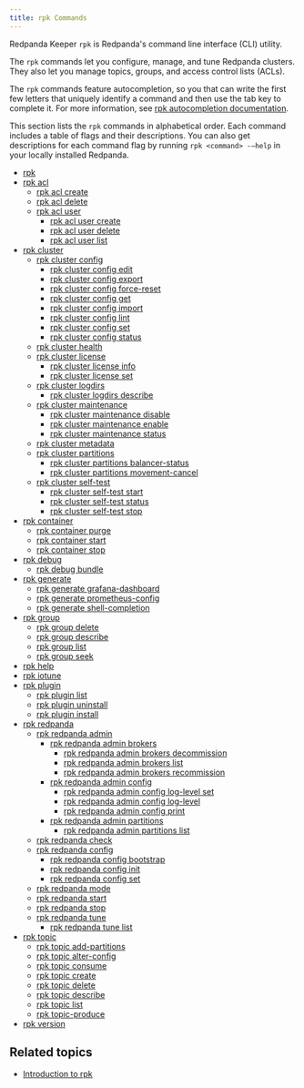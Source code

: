 ```yaml
---
title: rpk Commands
---
```


<head>
  <meta name="title" content="rpk Commands list | Redpanda Docs" />
  <meta name="description" content="rpk Commands" />
  <link rel="canonical" href="https://docs.redpanda.com/docs/reference/rpk/" />
</head>

Redpanda Keeper `rpk` is Redpanda's command line interface (CLI) utility.

The `rpk` commands let you configure, manage, and tune Redpanda clusters. They also let you manage topics, groups, and access control lists (ACLs).

The `rpk` commands feature autocompletion, so you that can write the first few letters that uniquely identify a command and then use the tab key to complete it. For more information, see [rpk autocompletion documentation](./rpk-generate/rpk-generate-shell-completion).

This section lists the `rpk` commands in alphabetical order. Each command includes a table of flags and their descriptions. You can also get descriptions for each command flag by running `rpk <command> -–help` in your locally installed Redpanda.

- [rpk](rpk-commands)
- [rpk acl](rpk-acl)
  - [rpk acl create](rpk-acl/rpk-acl-create)
  - [rpk acl delete](rpk-acl/rpk-acl-delete)
  - [rpk acl user](rpk-acl/rpk-acl-user)
    - [rpk acl user create](rpk-acl/rpk-acl-user-create)
    - [rpk acl user delete](rpk-acl/rpk-acl-user-delete)
    - [rpk acl user list](rpk-acl/rpk-acl-user-list)
- [rpk cluster](rpk-cluster)
  - [rpk cluster config](rpk-cluster/rpk-cluster-config)
    - [rpk cluster config edit](rpk-cluster/rpk-cluster-config-edit)
    - [rpk cluster config export](rpk-cluster/rpk-cluster-config-export)
    - [rpk cluster config force-reset](rpk-cluster/rpk-cluster-config-force-reset)
    - [rpk cluster config get](rpk-cluster/rpk-cluster-config-get)
    - [rpk cluster config import](rpk-cluster/rpk-cluster-config-import)
    - [rpk cluster config lint](rpk-cluster/rpk-cluster-config-lint)
    - [rpk cluster config set](rpk-cluster/rpk-cluster-config-set)
    - [rpk cluster config status](rpk-cluster/rpk-cluster-config-status)
  - [rpk cluster health](rpk-cluster/rpk-cluster-health)
  - [rpk cluster license](rpk-cluster/rpk-cluster-license)
    - [rpk cluster license info](rpk-cluster/rpk-cluster-license-info)
    - [rpk cluster license set](rpk-cluster/rpk-cluster-license-set)
  - [rpk cluster logdirs](rpk-cluster/rpk-cluster-logdirs)
    - [rpk cluster logdirs describe](rpk-cluster/rpk-cluster-logdirs-describe)
  - [rpk cluster maintenance](rpk-cluster/rpk-cluster-maintenance)
    - [rpk cluster maintenance disable](rpk-cluster/rpk-cluster-maintenance-disable)
    - [rpk cluster maintenance enable](rpk-cluster/rpk-cluster-maintenance-enable)
    - [rpk cluster maintenance status](rpk-cluster/rpk-cluster-maintenance-status)
  - [rpk cluster metadata](rpk-cluster/rpk-cluster-metadata)
  - [rpk cluster partitions](rpk-cluster/rpk-cluster-partitions)
    - [rpk cluster partitions balancer-status](rpk-cluster/rpk-cluster-partitions-balancer-status)
    - [rpk cluster partitions movement-cancel](rpk-cluster/rpk-cluster-partitions-movement-cancel)
  - [rpk cluster self-test](rpk-cluster/rpk-cluster-self-test)
    - [rpk cluster self-test start](rpk-cluster/rpk-cluster-self-test-start)
    - [rpk cluster self-test status](rpk-cluster/rpk-cluster-self-test-status)
    - [rpk cluster self-test stop](rpk-cluster/rpk-cluster-self-test-stop)   
- [rpk container](rpk-container)
  - [rpk container purge](rpk-container/rpk-container-purge)
  - [rpk container start](rpk-container/rpk-container-start)
  - [rpk container stop](rpk-container/rpk-container-stop)
- [rpk debug](rpk-debug)
  - [rpk debug bundle](rpk-debug/rpk-debug-bundle)
- [rpk generate](rpk-generate)
  - [rpk generate grafana-dashboard](rpk-generate/rpk-generate-grafana-dashboard)
  - [rpk generate prometheus-config](rpk-generate/rpk-generate-prometheus-config)
  - [rpk generate shell-completion](rpk-generate/rpk-generate-shell-completion)
- [rpk group](rpk-group)
  - [rpk group delete](rpk-group/rpk-group-delete)
  - [rpk group describe](rpk-group/rpk-group-describe)
  - [rpk group list](rpk-group/rpk-group-list)
  - [rpk group seek](rpk-group/rpk-group-seek)
- [rpk help](rpk-help)
- [rpk iotune](rpk-iotune)
- [rpk plugin](rpk-plugin)
  - [rpk plugin list](rpk-plugin/rpk-plugin-list)
  - [rpk plugin uninstall](rpk-plugin/rpk-plugin-uninstall)
  - [rpk plugin install](rpk-plugin/rpk-plugin-install)
- [rpk redpanda](rpk-redpanda)
  - [rpk redpanda admin](rpk-redpanda/rpk-redpanda-admin)
    - [rpk redpanda admin brokers](rpk-redpanda/rpk-redpanda-admin-brokers)
      - [rpk redpanda admin brokers decommission](rpk-redpanda/rpk-redpanda-admin-brokers-decommission)
      - [rpk redpanda admin brokers list](rpk-redpanda/rpk-redpanda-admin-brokers-list)
      - [rpk redpanda admin brokers recommission](rpk-redpanda/rpk-redpanda-admin-brokers-recommission)
    - [rpk redpanda admin config](rpk-redpanda/rpk-redpanda-admin-config)
      - [rpk redpanda admin config log-level set](rpk-redpanda/rpk-redpanda-admin-config-log-level-set)
      - [rpk redpanda admin config log-level](rpk-redpanda/rpk-redpanda-admin-config-log-level)
      - [rpk redpanda admin config print](rpk-redpanda/rpk-redpanda-admin-config-print)
    - [rpk redpanda admin partitions](rpk-redpanda/rpk-redpanda-admin-partitions)
      - [rpk redpanda admin partitions list](rpk-redpanda/rpk-redpanda-admin-partitions-list)
  - [rpk redpanda check](rpk-redpanda/rpk-redpanda-check)
  - [rpk redpanda config](rpk-redpanda/rpk-redpanda-config)
    - [rpk redpanda config bootstrap](rpk-redpanda/rpk-redpanda-config-bootstrap)
    - [rpk redpanda config init](rpk-redpanda/rpk-redpanda-config-init)
    - [rpk redpanda config set](rpk-redpanda/rpk-redpanda-config-set)
  - [rpk redpanda mode](rpk-redpanda/rpk-redpanda-mode)
  - [rpk redpanda start](rpk-redpanda/rpk-redpanda-start)
  - [rpk redpanda stop](rpk-redpanda/rpk-redpanda-stop)
  - [rpk redpanda tune](rpk-redpanda/rpk-redpanda-tune)
    - [rpk redpanda tune list](rpk-redpanda/rpk-redpanda-tune-list)
- [rpk topic](rpk-topic)
  - [rpk topic add-partitions](rpk-topic/rpk-topic-add-partitions)
  - [rpk topic alter-config](rpk-topic/rpk-topic-alter-config)
  - [rpk topic consume](rpk-topic/rpk-topic-consume)
  - [rpk topic create](rpk-topic/rpk-topic-create)
  - [rpk topic delete](rpk-topic/rpk-topic-delete)
  - [rpk topic describe](rpk-topic/rpk-topic-describe)
  - [rpk topic list](rpk-topic/rpk-topic-list)
  - [rpk topic-produce](rpk-topic/rpk-topic-produce)
- [rpk version](rpk-version)


## Related topics

- [Introduction to rpk](../../get-started/rpk-install)